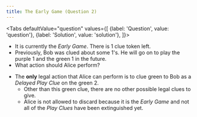 ```yaml
---
title: The Early Game (Question 2)
---
```



<BeginnersGuideProgress id="early-game-question-2" />

<Tabs
  defaultValue="question"
  values={[
    {label: 'Question', value: 'question'},
    {label: 'Solution', value: 'solution'},
  ]}>
<TabItem value="question">

- It is currently the _Early Game_. There is 1 clue token left.
- Previously, Bob was clued about some 1's. He will go on to play the purple 1 and the green 1 in the future.
- What action should Alice perform?

</TabItem>
<TabItem value="solution">

- The **only** legal action that Alice can perform is to clue green to Bob as a _Delayed Play Clue_ on the green 2.
  - Other than this green clue, there are no other possible legal clues to give.
  - Alice is not allowed to discard because it is the _Early Game_ and not all of the _Play Clues_ have been extinguished yet.

</TabItem>
</Tabs>

<EarlyGameQuestion2 />
